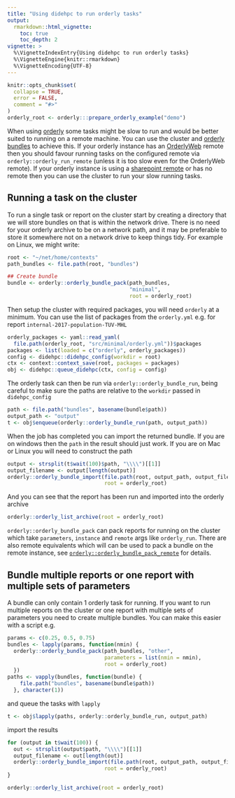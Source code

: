 ```yaml
---
title: "Using didehpc to run orderly tasks"
output:
  rmarkdown::html_vignette:
    toc: true
    toc_depth: 2
vignette: >
  %\VignetteIndexEntry{Using didehpc to run orderly tasks}
  %\VignetteEngine{knitr::rmarkdown}
  %\VignetteEncoding{UTF-8}
---
```


<!-- HEADER -->

```r
knitr::opts_chunk$set(
  collapse = TRUE,
  error = FALSE,
  comment = "#>"
)
orderly_root <- orderly:::prepare_orderly_example("demo")
```

When using [orderly](https://github.com/vimc/orderly) some tasks might be slow to run and would be better suited to running on a remote machine. You can use the cluster and [orderly bundles](https://www.vaccineimpact.org/orderly/articles/bundles.html) to achieve this. If your orderly instance has an [OrderlyWeb](https://github.com/vimc/orderly-web) remote then you should favour running tasks on the configured remote via `orderly::orderly_run_remote` (unless it is too slow even for the OrderlyWeb remote). If your orderly instance is using a [sharepoint remote](https://github.com/vimc/orderly.sharepoint) or has no remote then you can use the cluster to run your slow running tasks.

## Running a task on the cluster

To run a single task or report on the cluster start by creating a directory that we will store bundles on that is within the network drive. There is no need for your orderly archive to be on a network path, and it may be preferable to store it somewhere not on a network drive to keep things tidy. For example on Linux, we might write:

```r
root <- "~/net/home/contexts"
path_bundles <- file.path(root, "bundles")

## Create bundle
bundle <- orderly::orderly_bundle_pack(path_bundles, 
                                       "minimal", 
                                       root = orderly_root)
```

Then setup the cluster with required packages, you will need `orderly` at a minimum. You can use the list of packages from the `orderly.yml` e.g. for report `internal-2017-population-TUV-MHL`

```r
orderly_packages <- yaml::read_yaml(
  file.path(orderly_root, "src/minimal/orderly.yml"))$packages
packages <- list(loaded = c("orderly", orderly_packages))
config <- didehpc::didehpc_config(workdir = root)
ctx <- context::context_save(root, packages = packages)
obj <- didehpc::queue_didehpc(ctx, config = config)
```

The orderly task can then be run via `orderly::orderly_bundle_run`, being careful to make sure the paths are relative to the `workdir` passed in `didehpc_config`

```r
path <- file.path("bundles", basename(bundle$path))
output_path <- "output"
t <- obj$enqueue(orderly::orderly_bundle_run(path, output_path))
```

When the job has completed you can import the returned bundle. If you are on windows then the `path` in the result should just work. If you are on Mac or Linux you will need to construct the path

```r
output <- strsplit(t$wait(100)$path, "\\\\")[[1]]
output_filename <- output[length(output)]
orderly::orderly_bundle_import(file.path(root, output_path, output_filename),
                               root = orderly_root)
```
And you can see that the report has been run and imported into the orderly archive
```r
orderly::orderly_list_archive(root = orderly_root)
```
`orderly::orderly_bundle_pack` can pack reports for running on the cluster which take `parameters`, `instance` and `remote` args like `orderly_run`. There are also remote equivalents which will can be used to pack a bundle on the remote instance, see [`orderly::orderly_bundle_pack_remote`](https://www.vaccineimpact.org/orderly/reference/orderly_bundle_pack_remote.html) for details.

## Bundle multiple reports or one report with multiple sets of parameters

A bundle can only contain 1 orderly task for running. If you want to run multiple reports on the cluster or one report with multiple sets of parameters you need to create multiple bundles. You can make this easier with a script e.g.

```r
params <- c(0.25, 0.5, 0.75)
bundles <- lapply(params, function(nmin) {
  orderly::orderly_bundle_pack(path_bundles, "other", 
                               parameters = list(nmin = nmin), 
                               root = orderly_root)
  })
paths <- vapply(bundles, function(bundle) {
    file.path("bundles", basename(bundle$path))
  }, character(1))
```

and queue the tasks with `lapply`
```r
t <- obj$lapply(paths, orderly::orderly_bundle_run, output_path)
```
import the results
```r
for (output in t$wait(100)) {
  out <- strsplit(output$path, "\\\\")[[1]]
  output_filename <- out[length(out)]
  orderly::orderly_bundle_import(file.path(root, output_path, output_filename),
                               root = orderly_root)
}
```
```r
orderly::orderly_list_archive(root = orderly_root)
```
